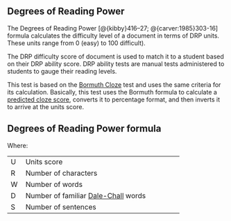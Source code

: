 ## Degrees of Reading Power\index{Degrees of Reading Power|(idxit} {#sec-degrees-of-reading-power}

The Degrees of Reading Power [@{kibby}416–27; @{carver:1985}303-16] formula calculates the difficulty level of a document in terms of DRP units. These units range from 0 (easy) to 100 difficult).

The DRP difficulty score of document is used to match it to a student based on their DRP ability score. DRP ability tests are manual tests administered to students to gauge their reading levels.

This test is based on the [Bormuth Cloze](#sec-bormuth-cloze-mean-machine-passage) test and uses the same criteria for its calculation. Basically, this test uses the Bormuth formula to calculate a [predicted cloze score](#sec-cloze), converts it to percentage format, and then inverts it to arrive at the units score.

::: {.callout-note icon=false}
## Degrees of Reading Power formula

\begin{align*}
  U = & 100 - 100*(.886593 - .083640*(R/W) + \\
      & .161911*(D/W)^3 - .021401*(W/S) + \\
      & .000577*(W/S)^2 - .000005*(W/S)^3)
\end{align*}
:::

Where:

+:----+:------------------------------------+
| U   | Units score                         |
+-----+-------------------------------------+
| R   | Number of characters                |
+-----+-------------------------------------+
| W   | Number of words                     |
+-----+-------------------------------------+
| D   | Number of familiar [Dale-Chall](#sec-dale-chall-test) words |
+-----+-------------------------------------+
| S   | Number of sentences                 |
+-----+-------------------------------------+

\index{Degrees of Reading Power|)}

\newpage